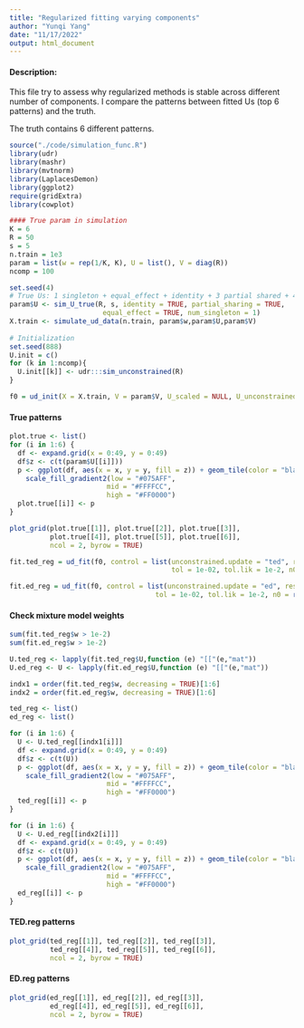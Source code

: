 ```yaml
---
title: "Regularized fitting varying components"
author: "Yunqi Yang"
date: "11/17/2022"
output: html_document
---
```


#### Description: 

This file try to assess why regularized methods is stable across different number of components. I compare the patterns between fitted Us (top 6 patterns) and the truth.

The truth contains 6 different patterns. 

```r
source("./code/simulation_func.R")
library(udr)
library(mashr)
library(mvtnorm)
library(LaplacesDemon)
library(ggplot2)
require(gridExtra)
library(cowplot)
```

```r
#### True param in simulation
K = 6
R = 50
s = 5
n.train = 1e3
param = list(w = rep(1/K, K), U = list(), V = diag(R))
ncomp = 100
```

```r
set.seed(4)
# True Us: 1 singleton + equal_effect + identity + 3 partial shared + 4 rinvWishart.
param$U <- sim_U_true(R, s, identity = TRUE, partial_sharing = TRUE,
                       equal_effect = TRUE, num_singleton = 1)
X.train <- simulate_ud_data(n.train, param$w,param$U,param$V)
  
# Initialization
set.seed(888)
U.init = c()
for (k in 1:ncomp){
  U.init[[k]] <- udr:::sim_unconstrained(R)
}

f0 = ud_init(X = X.train, V = param$V, U_scaled = NULL, U_unconstrained = U.init, n_rank1 = 0)
```

#### True patterns
```r
plot.true <- list()
for (i in 1:6) {
  df <- expand.grid(x = 0:49, y = 0:49)
  df$z <- c(t(param$U[[i]]))
  p <- ggplot(df, aes(x = x, y = y, fill = z)) + geom_tile(color = "black") +
    scale_fill_gradient2(low = "#075AFF",
                        mid = "#FFFFCC",
                        high = "#FF0000")
  plot.true[[i]] <- p 
}
```

```r
plot_grid(plot.true[[1]], plot.true[[2]], plot.true[[3]], 
          plot.true[[4]], plot.true[[5]], plot.true[[6]],
          ncol = 2, byrow = TRUE)
```


```r

fit.ted_reg = ud_fit(f0, control = list(unconstrained.update = "ted", resid.update = 'none',
                                        tol = 1e-02, tol.lik = 1e-2, n0 = 0, lambda = round(R), maxiter = 5e3), verbose=FALSE)

fit.ed_reg = ud_fit(f0, control = list(unconstrained.update = "ed", resid.update = 'none',
                                    tol = 1e-02, tol.lik = 1e-2, n0 = round(R), lambda = 0, maxiter = 5e3), verbose=FALSE)
```

#### Check mixture model weights
```r
sum(fit.ted_reg$w > 1e-2)
sum(fit.ed_reg$w > 1e-2)
```

```r
U.ted_reg <- lapply(fit.ted_reg$U,function (e) "[["(e,"mat"))
U.ed_reg <- U <- lapply(fit.ed_reg$U,function (e) "[["(e,"mat"))

indx1 = order(fit.ted_reg$w, decreasing = TRUE)[1:6]
indx2 = order(fit.ed_reg$w, decreasing = TRUE)[1:6]
```

```r
ted_reg <- list() 
ed_reg <- list()

for (i in 1:6) {
  U <- U.ted_reg[[indx1[i]]]
  df <- expand.grid(x = 0:49, y = 0:49)
  df$z <- c(t(U))
  p <- ggplot(df, aes(x = x, y = y, fill = z)) + geom_tile(color = "black") +
    scale_fill_gradient2(low = "#075AFF",
                        mid = "#FFFFCC",
                        high = "#FF0000")
  ted_reg[[i]] <- p 
}

for (i in 1:6) {
  U <- U.ed_reg[[indx2[i]]]
  df <- expand.grid(x = 0:49, y = 0:49)
  df$z <- c(t(U))
  p <- ggplot(df, aes(x = x, y = y, fill = z)) + geom_tile(color = "black") +
    scale_fill_gradient2(low = "#075AFF",
                        mid = "#FFFFCC",
                        high = "#FF0000")
  ed_reg[[i]] <- p 
}

```

#### TED.reg patterns
```r
plot_grid(ted_reg[[1]], ted_reg[[2]], ted_reg[[3]],
          ted_reg[[4]], ted_reg[[5]], ted_reg[[6]],
          ncol = 2, byrow = TRUE)
```


#### ED.reg patterns
```r
plot_grid(ed_reg[[1]], ed_reg[[2]], ed_reg[[3]],
          ed_reg[[4]], ed_reg[[5]], ed_reg[[6]],
          ncol = 2, byrow = TRUE)
```
